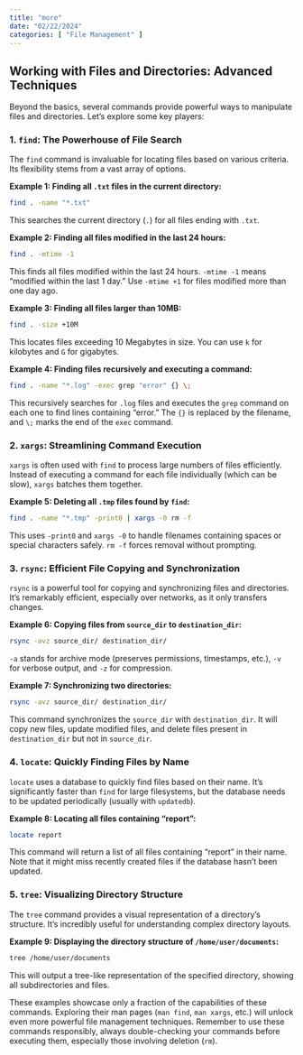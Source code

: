 ```yaml
---
title: "more"
date: "02/22/2024"
categories: [ "File Management" ]
---
```

##  Working with Files and Directories: Advanced Techniques

Beyond the basics, several commands provide powerful ways to manipulate files and directories. Let's explore some key players:


### 1. `find`: The Powerhouse of File Search

The `find` command is invaluable for locating files based on various criteria.  Its flexibility stems from a vast array of options.

**Example 1: Finding all `.txt` files in the current directory:**

```bash
find . -name "*.txt"
```

This searches the current directory (`.`) for all files ending with `.txt`.

**Example 2: Finding all files modified in the last 24 hours:**

```bash
find . -mtime -1
```

This finds all files modified within the last 24 hours.  `-mtime -1` means "modified within the last 1 day."  Use `-mtime +1` for files modified more than one day ago.

**Example 3: Finding all files larger than 10MB:**

```bash
find . -size +10M
```

This locates files exceeding 10 Megabytes in size.  You can use `k` for kilobytes and `G` for gigabytes.


**Example 4:  Finding files recursively and executing a command:**

```bash
find . -name "*.log" -exec grep "error" {} \;
```

This recursively searches for `.log` files and executes the `grep` command on each one to find lines containing "error." The `{}` is replaced by the filename, and `\;` marks the end of the `exec` command.


### 2. `xargs`: Streamlining Command Execution

`xargs` is often used with `find` to process large numbers of files efficiently.  Instead of executing a command for each file individually (which can be slow), `xargs` batches them together.

**Example 5: Deleting all `.tmp` files found by `find`:**

```bash
find . -name "*.tmp" -print0 | xargs -0 rm -f
```

This uses `-print0` and `xargs -0` to handle filenames containing spaces or special characters safely. `rm -f` forces removal without prompting.


### 3. `rsync`: Efficient File Copying and Synchronization

`rsync` is a powerful tool for copying and synchronizing files and directories.  It's remarkably efficient, especially over networks, as it only transfers changes.

**Example 6: Copying files from `source_dir` to `destination_dir`:**

```bash
rsync -avz source_dir/ destination_dir/
```

`-a` stands for archive mode (preserves permissions, timestamps, etc.), `-v` for verbose output, and `-z` for compression.


**Example 7: Synchronizing two directories:**

```bash
rsync -avz source_dir/ destination_dir/
```

This command synchronizes the `source_dir` with `destination_dir`.  It will copy new files, update modified files, and delete files present in `destination_dir` but not in `source_dir`.


### 4.  `locate`: Quickly Finding Files by Name

`locate` uses a database to quickly find files based on their name.  It's significantly faster than `find` for large filesystems, but the database needs to be updated periodically (usually with `updatedb`).

**Example 8: Locating all files containing "report":**

```bash
locate report
```

This command will return a list of all files containing "report" in their name.  Note that it might miss recently created files if the database hasn't been updated.


### 5. `tree`: Visualizing Directory Structure

The `tree` command provides a visual representation of a directory's structure.  It's incredibly useful for understanding complex directory layouts.

**Example 9: Displaying the directory structure of `/home/user/documents`:**

```bash
tree /home/user/documents
```

This will output a tree-like representation of the specified directory, showing all subdirectories and files.


These examples showcase only a fraction of the capabilities of these commands.  Exploring their man pages (`man find`, `man xargs`, etc.) will unlock even more powerful file management techniques. Remember to use these commands responsibly, always double-checking your commands before executing them, especially those involving deletion (`rm`).


